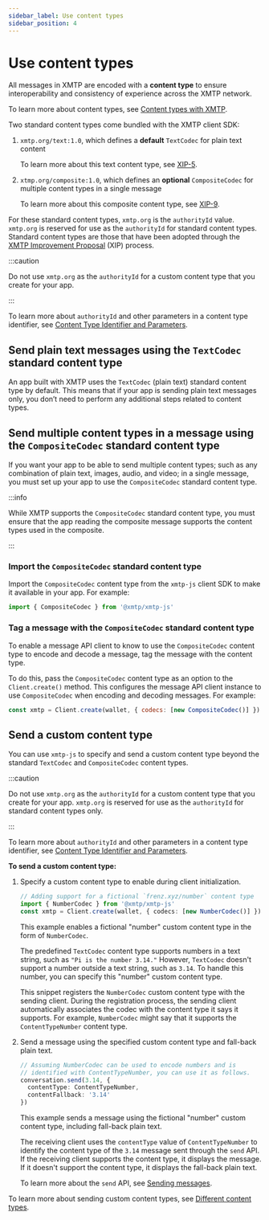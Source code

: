 ```yaml
---
sidebar_label: Use content types
sidebar_position: 4
---
```


# Use content types

All messages in XMTP are encoded with a **content type** to ensure interoperability and consistency of experience across the XMTP network.

To learn more about content types, see [Content types with XMTP](/docs/dev-concepts/content-types).

Two standard content types come bundled with the XMTP client SDK:

1. `xmtp.org/text:1.0`, which defines a **default** `TextCodec` for plain text content  

   To learn more about this text content type, see [XIP-5](https://github.com/xmtp/XIPs/blob/ae6fc638332f57f918d82a096f69b1e79df0bd0a/XIPs/xip-5-message-content-types.md#xmtporgtext).

2. `xtmp.org/composite:1.0`, which defines an **optional** `CompositeCodec` for multiple content types in a single message  

   To learn more about this composite content type, see [XIP-9](https://github.com/xmtp/XIPs/blob/ae6fc638332f57f918d82a096f69b1e79df0bd0a/XIPs/xip-9-composite-content-type.md).

For these standard content types, `xmtp.org` is the `authorityId` value. `xmtp.org` is reserved for use as the `authorityId` for standard content types. Standard content types are those that have been adopted through the [XMTP Improvement Proposal](https://github.com/xmtp/XIPs/blob/main/XIPs/xip-0-purpose-process.md) (XIP) process.

:::caution

Do not use `xmtp.org` as the `authorityId` for a custom content type that you create for your app.

:::

To learn more about `authorityId` and other parameters in a content type identifier, see [Content Type Identifier and Parameters](https://github.com/xmtp/XIPs/blob/ae6fc638332f57f918d82a096f69b1e79df0bd0a/XIPs/xip-5-message-content-types.md#content-type-identifier-and-parameters).

## Send plain text messages using the `TextCodec` standard content type

An app built with XMTP uses the `TextCodec` (plain text) standard content type by default. This means that if your app is sending plain text messages only, you don’t need to perform any additional steps related to content types.

## Send multiple content types in a message using the `CompositeCodec` standard content type

If you want your app to be able to send multiple content types; such as any combination of plain text, images, audio, and video; in a single message, you must set up your app to use the `CompositeCodec` standard content type.

:::info

While XMTP supports the `CompositeCodec` standard content type, you must ensure that the app reading the composite message supports the content types used in the composite.

:::

### Import the `CompositeCodec` standard content type

Import the `CompositeCodec` content type from the `xmtp-js` client SDK to make it available in your app. For example:

```javascript
import { CompositeCodec } from '@xmtp/xmtp-js'
```

### Tag a message with the `CompositeCodec` standard content type

To enable a message API client to know to use the `CompositeCodec` content type to encode and decode a message, tag the message with the content type.

To do this, pass the `CompositeCodec` content type as an option to the `Client.create()` method. This configures the message API client instance to use `CompositeCodec` when encoding and decoding messages. For example:

```javascript
const xmtp = Client.create(wallet, { codecs: [new CompositeCodec()] })
```

## Send a custom content type

You can use `xmtp-js` to specify and send a custom content type beyond the standard `TextCodec` and `CompositeCodec` content types.

:::caution

Do not use `xmtp.org` as the `authorityId` for a custom content type that you create for your app. `xmtp.org` is reserved for use as the `authorityId` for standard content types only.

:::

To learn more about `authorityId` and other parameters in a content type identifier, see [Content Type Identifier and Parameters](https://github.com/xmtp/XIPs/blob/ae6fc638332f57f918d82a096f69b1e79df0bd0a/XIPs/xip-5-message-content-types.md#content-type-identifier-and-parameters).

**To send a custom content type:**

1. Specify a custom content type to enable during client initialization.

    ```typescript
    // Adding support for a fictional `frenz.xyz/number` content type
    import { NumberCodec } from '@xmtp/xmtp-js'
    const xmtp = Client.create(wallet, { codecs: [new NumberCodec()] })
    ```

    This example enables a fictional "number" custom content type in the form of `NumberCodec`.

    The predefined `TextCodec` content type supports numbers in a text string, such as `"Pi is the number 3.14."` However, `TextCodec` doesn't support a number outside a text string, such as `3.14`. To handle this number, you can specify this "number" custom content type.

    This snippet registers the `NumberCodec` custom content type with the sending client. During the registration process, the sending client automatically associates the codec with the content type it says it supports. For example, `NumberCodec` might say that it supports the `ContentTypeNumber` content type.

2. Send a message using the specified custom content type and fall-back plain text.

    ```typescript
    // Assuming NumberCodec can be used to encode numbers and is
    // identified with ContentTypeNumber, you can use it as follows.
    conversation.send(3.14, {
      contentType: ContentTypeNumber,
      contentFallback: '3.14'
    })
    ```

    This example sends a message using the fictional "number" custom content type, including fall-back plain text.

    The receiving client uses the `contentType` value of `ContentTypeNumber` to identify the content type of the `3.14` message sent through the `send` API. If the receiving client supports the content type, it displays the message. If it doesn't support the content type, it displays the fall-back plain text.

    To learn more about the `send` API, see [Sending messages](quickstart#sending-messages).
    <!--reference docs are now missing the pre-existing sendMessage topic: https://xmtp.org/docs/client-sdk/javascript/reference/classes/Client#sendmessage. We have an open eng issue to fix this. In the meantime,linking here.-->

To learn more about sending custom content types, see [Different content types](https://github.com/xmtp/xmtp-js/blob/4157fadd80bce80c8094135f3e47d3856515468f/README.md#different-types-of-content).
